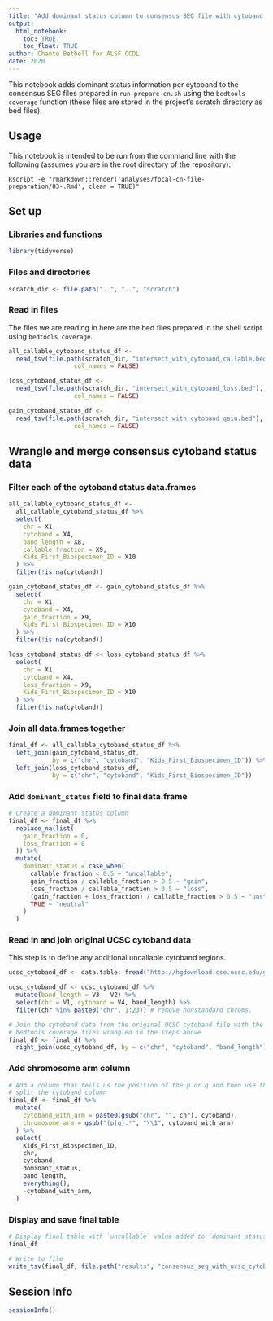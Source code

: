 ```yaml
---
title: "Add dominant status column to consensus SEG file with cytoband field"
output: 
  html_notebook:
    toc: TRUE
    toc_float: TRUE
author: Chante Bethell for ALSF CCDL
date: 2020
---
```


This notebook adds dominant status information per cytoband to the consensus SEG files prepared in `run-prepare-cn.sh` using the `bedtools coverage` function (these files are stored in the project's scratch directory as bed files).

## Usage

This notebook is intended to be run from the command line with the following (assumes you are in the root directory of the repository):

```
Rscript -e "rmarkdown::render('analyses/focal-cn-file-preparation/03-.Rmd', clean = TRUE)"
```

## Set up

### Libraries and functions

```r
library(tidyverse)
```

### Files and directories

```r
scratch_dir <- file.path("..", "..", "scratch")
```

### Read in files 

The files we are reading in here are the bed files prepared in the shell script using `bedtools coverage`.

```r
all_callable_cytoband_status_df <-
  read_tsv(file.path(scratch_dir, "intersect_with_cytoband_callable.bed"),
                  col_names = FALSE)

loss_cytoband_status_df <-
  read_tsv(file.path(scratch_dir, "intersect_with_cytoband_loss.bed"),
                  col_names = FALSE)

gain_cytoband_status_df <-
  read_tsv(file.path(scratch_dir, "intersect_with_cytoband_gain.bed"),
                  col_names = FALSE)
```

## Wrangle and merge consensus cytoband status data

### Filter each of the cytoband status data.frames

```r
all_callable_cytoband_status_df <-
  all_callable_cytoband_status_df %>%
  select(
    chr = X1,
    cytoband = X4,
    band_length = X8,
    callable_fraction = X9,
    Kids_First_Biospecimen_ID = X10
  ) %>%
  filter(!is.na(cytoband))

gain_cytoband_status_df <- gain_cytoband_status_df %>%
  select(
    chr = X1,
    cytoband = X4,
    gain_fraction = X9,
    Kids_First_Biospecimen_ID = X10
  ) %>%
  filter(!is.na(cytoband))

loss_cytoband_status_df <- loss_cytoband_status_df %>%
  select(
    chr = X1,
    cytoband = X4,
    loss_fraction = X9,
    Kids_First_Biospecimen_ID = X10
  ) %>%
  filter(!is.na(cytoband))
```

### Join all data.frames together

```r
final_df <- all_callable_cytoband_status_df %>%
  left_join(gain_cytoband_status_df,
            by = c("chr", "cytoband", "Kids_First_Biospecimen_ID")) %>%
  left_join(loss_cytoband_status_df,
            by = c("chr", "cytoband", "Kids_First_Biospecimen_ID"))
```

### Add `dominant_status` field to final data.frame

```r
# Create a dominant status column
final_df <- final_df %>%
  replace_na(list(
    gain_fraction = 0,
    loss_fraction = 0
  )) %>%
  mutate(
    dominant_status = case_when(
      callable_fraction < 0.5 ~ "uncallable",
      gain_fraction / callable_fraction > 0.5 ~ "gain",
      loss_fraction / callable_fraction > 0.5 ~ "loss",
      (gain_fraction + loss_fraction) / callable_fraction > 0.5 ~ "unstable",
      TRUE ~ "neutral"
    )
  )
```

### Read in and join original UCSC cytoband data

This step is to define any additional uncallable cytoband regions.

```r
ucsc_cytoband_df <- data.table::fread("http://hgdownload.cse.ucsc.edu/goldenpath/hg38/database/cytoBand.txt.gz", data.table = FALSE)

ucsc_cytoband_df <- ucsc_cytoband_df %>%
  mutate(band_length = V3 - V2) %>%
  select(chr = V1, cytoband = V4, band_length) %>%
  filter(chr %in% paste0("chr", 1:23)) # remove nonstandard chroms.

# Join the cytoband data from the original UCSC cytoband file with the data
# bedtools coverage files wrangled in the steps above
final_df <- final_df %>%
  right_join(ucsc_cytoband_df, by = c("chr", "cytoband", "band_length")) 
```

### Add chromosome arm column

```r
# Add a column that tells us the position of the p or q and then use this to
# split the cytoband column
final_df <- final_df %>%
  mutate(
    cytoband_with_arm = paste0(gsub("chr", "", chr), cytoband),
    chromosome_arm = gsub("(p|q).*", "\\1", cytoband_with_arm)
  ) %>%
  select(
    Kids_First_Biospecimen_ID,
    chr,
    cytoband,
    dominant_status,
    band_length,
    everything(),
    -cytoband_with_arm,
  )
```

### Display and save final table

```r
# Display final table with `uncallable` value added to `dominant_status` column
final_df

# Write to file
write_tsv(final_df, file.path("results", "consensus_seg_with_ucsc_cytoband_status.tsv.gz"))
```

## Session Info

```r
sessionInfo()
```
